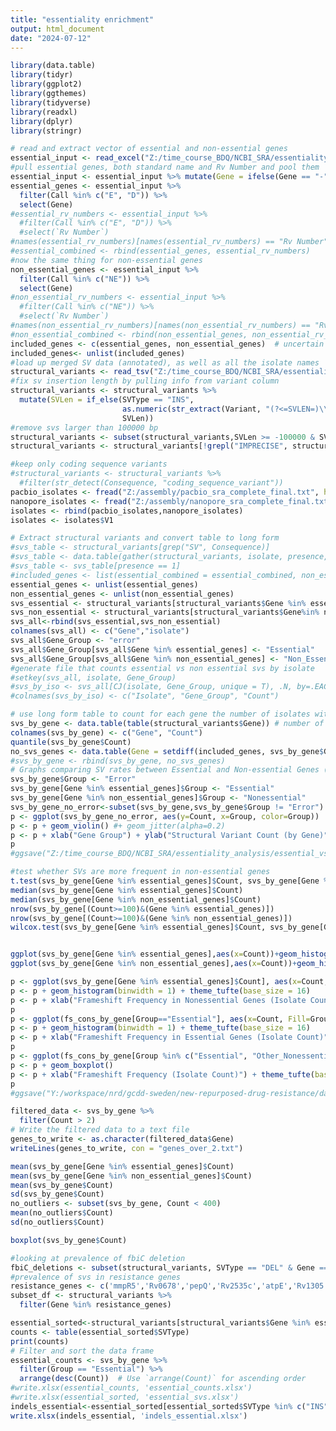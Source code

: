 ---
title: "essentiality enrichment"
output: html_document
date: "2024-07-12"
---

```{r}
library(data.table)
library(tidyr)
library(ggplot2)
library(ggthemes)
library(tidyverse)
library(readxl)
library(dplyr)
library(stringr)
```

```{r}
# read and extract vector of essential and non-essential genes
essential_input <- read_excel("Z:/time_course_BDQ/NCBI_SRA/essentiality_analysis/essential_genes_Zhang_2012.xlsx")
#pull essential genes, both standard name and Rv Number and pool them
essential_input <- essential_input %>% mutate(Gene = ifelse(Gene == "-", `Rv Number`, Gene))
essential_genes <- essential_input %>%
  filter(Call %in% c("E", "D")) %>%
  select(Gene)
#essential_rv_numbers <- essential_input %>%
  #filter(Call %in% c("E", "D")) %>%
  #select(`Rv Number`)
#names(essential_rv_numbers)[names(essential_rv_numbers) == "Rv Number"] <- "Gene"
#essential_combined <- rbind(essential_genes, essential_rv_numbers)
#now the same thing for non-essential genes
non_essential_genes <- essential_input %>%
  filter(Call %in% c("NE")) %>%
  select(Gene)
#non_essential_rv_numbers <- essential_input %>%
  #filter(Call %in% c("NE")) %>%
  #select(`Rv Number`)
#names(non_essential_rv_numbers)[names(non_essential_rv_numbers) == "Rv Number"] <- "Gene"
#non_essential_combined <- rbind(non_essential_genes, non_essential_rv_numbers)
included_genes <- c(essential_genes, non_essential_genes)  # uncertain genes and genes not in the essential genes table are excluded from analysis
included_genes<- unlist(included_genes)
#load up merged SV data (annotated), as well as all the isolate names
structural_variants <- read_tsv("Z:/time_course_BDQ/NCBI_SRA/essentiality_analysis/output.txt")
#fix sv insertion length by pulling info from variant column
structural_variants <- structural_variants %>%
  mutate(SVLen = if_else(SVType == "INS",
                         as.numeric(str_extract(Variant, "(?<=SVLEN=)\\d+")),
                         SVLen))
#remove svs larger than 100000 bp
structural_variants <- subset(structural_variants,SVLen >= -100000 & SVLen <= 100000)# & SVLen != 0)
structural_variants <- structural_variants[!grepl("IMPRECISE", structural_variants$Variant), ] #remove imprecise svs

#keep only coding sequence variants
#structural_variants <- structural_variants %>% 
  #filter(str_detect(Consequence, "coding_sequence_variant"))
pacbio_isolates <- fread("Z:/assembly/pacbio_sra_complete_final.txt", header = F)
nanopore_isolates <- fread("Z:/assembly/nanopore_sra_complete_final.txt", header = F)
isolates <- rbind(pacbio_isolates,nanopore_isolates)
isolates <- isolates$V1
```
```{r}
# Extract structural variants and convert table to long form
#svs_table <- structural_variants[grep("SV", Consequence)]
#svs_table <- data.table(gather(structural_variants, isolate, presence, 14:291))
#svs_table <- svs_table[presence == 1] 
#included_genes <- list(essential_combined = essential_combined, non_essential_combined = non_essential_combined)
essential_genes <- unlist(essential_genes)
non_essential_genes <- unlist(non_essential_genes)
svs_essential <- structural_variants[structural_variants$Gene %in% essential_genes, c("Gene", "Isolate")]
svs_non_essential <- structural_variants[structural_variants$Gene%in% non_essential_genes, c("Gene", "Isolate")]
svs_all<-rbind(svs_essential,svs_non_essential)
colnames(svs_all) <- c("Gene","isolate")
svs_all$Gene_Group <- "error"
svs_all$Gene_Group[svs_all$Gene %in% essential_genes] <- "Essential"
svs_all$Gene_Group[svs_all$Gene %in% non_essential_genes] <- "Non_Essential"# Use long form table to count for each gene the number of isolates with at least one structural variant in that gene 
#generate file that counts essential vs non essential svs by isolate 
#setkey(svs_all, isolate, Gene_Group)
#svs_by_iso <- svs_all[CJ(isolate, Gene_Group, unique = T), .N, by=.EACHI]
#colnames(svs_by_iso) <- c("Isolate", "Gene_Group", "Count")
```
```{r}
# use long form table to count for each gene the number of isolates with at least one SV in that gene
svs_by_gene <- data.table(table(structural_variants$Gene)) # number of times each gene appears in structural_variants = the number of isolates with at least one sv in that gene (now that we've removed the duplicated isolate gene pairs)
colnames(svs_by_gene) <- c("Gene", "Count") 
quantile(svs_by_gene$Count)
no_svs_genes <- data.table(Gene = setdiff(included_genes, svs_by_gene$Gene), Count = 0)# the genes not in svs_by_gene have an SV in 0 isolates. 
#svs_by_gene <- rbind(svs_by_gene, no_svs_genes)
# Graphs comparing SV rates between Essential and Non-essential Genes (isolate counts by gene)
svs_by_gene$Group <- "Error"
svs_by_gene[Gene %in% essential_genes]$Group <- "Essential"
svs_by_gene[Gene %in% non_essential_genes]$Group <- "Nonessential"
svs_by_gene_no_error<-subset(svs_by_gene,svs_by_gene$Group != "Error") #& svs_by_gene$Count != "0")
p <- ggplot(svs_by_gene_no_error, aes(y=Count, x=Group, color=Group))
p <- p + geom_violin() #+ geom_jitter(alpha=0.2)
p <- p + xlab("Gene Group") + ylab("Structural Variant Count (by Gene)") + theme(legend.position="none") + scale_y_log10()  # Set y-axis to log scale #+ ylim(0,25)
p 
#ggsave("Z:/time_course_BDQ/NCBI_SRA/essentiality_analysis/essential_vs_non_essential.png")

```

```{r}
#test whether SVs are more frequent in non-essential genes
t.test(svs_by_gene[Gene %in% essential_genes]$Count, svs_by_gene[Gene %in% non_essential_genes]$Count)
median(svs_by_gene[Gene %in% essential_genes]$Count)
median(svs_by_gene[Gene %in% non_essential_genes]$Count)
nrow(svs_by_gene[(Count>=100)&(Gene %in% essential_genes)])
nrow(svs_by_gene[(Count>=100)&(Gene %in% non_essential_genes)])
wilcox.test(svs_by_gene[Gene %in% essential_genes]$Count, svs_by_gene[Gene %in% non_essential_genes]$Count)
```
```{r}

```
```{r}
ggplot(svs_by_gene[Gene %in% essential_genes],aes(x=Count))+geom_histogram(binwidth=1)+xlim(0,20)
ggplot(svs_by_gene[Gene %in% non_essential_genes],aes(x=Count))+geom_histogram(binwidth=1)+xlim(0,20)
```
```{r}
p <- ggplot(svs_by_gene[Gene %in% essential_genes]$Count], aes(x=Count, Fill=Group))
p <- p + geom_histogram(binwidth = 1) + theme_tufte(base_size = 16)
p <- p + xlab("Frameshift Frequency in Nonessential Genes (Isolate Count)") + ylab("Genes")
p 
p <- ggplot(fs_cons_by_gene[Group=="Essential"], aes(x=Count, Fill=Group))
p <- p + geom_histogram(binwidth = 1) + theme_tufte(base_size = 16)
p <- p + xlab("Frameshift Frequency in Essential Genes (Isolate Count)") + ylab("Genes")
p 
p <- ggplot(fs_cons_by_gene[Group %in% c("Essential", "Other_Nonessential")], aes(y=Count, x=Group))
p <- p + geom_boxplot()
p <- p + xlab("Frameshift Frequency (Isolate Count)") + theme_tufte(base_size = 24)
p 
#ggsave("Y:/workspace/nrd/gcdd-sweden/new-repurposed-drug-resistance/data/pre_prog_use/enrichment/fs_ess_isocount.png", width = 15, height = 12, units = 'in', dpi = 300)

```
```{r}
filtered_data <- svs_by_gene %>% 
  filter(Count > 2)
# Write the filtered data to a text file
genes_to_write <- as.character(filtered_data$Gene)
writeLines(genes_to_write, con = "genes_over_2.txt")
```
```{r}
mean(svs_by_gene[Gene %in% essential_genes]$Count)
mean(svs_by_gene[Gene %in% non_essential_genes]$Count)
mean(svs_by_gene$Count)
sd(svs_by_gene$Count)
no_outliers <- subset(svs_by_gene, Count < 400)
mean(no_outliers$Count)
sd(no_outliers$Count)

boxplot(svs_by_gene$Count)
```

```{r prevalence}
#looking at prevalence of fbiC deletion
fbiC_deletions <- subset(structural_variants, SVType == "DEL" & Gene == "fbiC")
#prevalence of svs in resistance genes
resistance_genes <- c('mmpR5','Rv0678','pepQ','Rv2535c','atpE','Rv1305','Rv1979c','ddn','Rv3547','fgd1','Rv0407','fbiA','Rv3261','fbiB','Rv3262','fbiC','Rv1173','fbiD','Rv2983','rplC','Rv0701','rplD','Rv0702','rrl')
subset_df <- structural_variants %>%
  filter(Gene %in% resistance_genes)
```

```{r essential}
essential_sorted<-structural_variants[structural_variants$Gene %in% essential_genes,]
counts <- table(essential_sorted$SVType)
print(counts)
# Filter and sort the data frame
essential_counts <- svs_by_gene %>%
  filter(Group == "Essential") %>%
  arrange(desc(Count))  # Use `arrange(Count)` for ascending order
#write.xlsx(essential_counts, 'essential_counts.xlsx')
#write.xlsx(essential_sorted, 'essential_svs.xlsx')
indels_essential<-essential_sorted[essential_sorted$SVType %in% c("INS","DEL"),]
write.xlsx(indels_essential, 'indels_essential.xlsx')

```